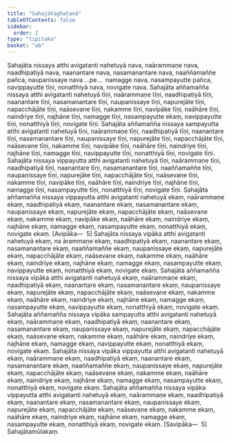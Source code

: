 ```yaml
---
title: "Sahajātaghaṭanā"
tableOfContents: false
sidebar:
  order: 2
type: "tipitaka"
basket: "ab"
---
```



<DynamicBreadcrumb />

<Division number="432">

<Paragraph number="1346">
Sahajāta nissaya atthi avigatanti nahetuyā nava, naārammaṇe nava, naadhipatiyā nava, naanantare nava, nasamanantare nava, naaññamaññe pañca, naupanissaye nava …pe…  namagge nava, nasampayutte pañca, navippayutte tīṇi, nonatthiyā nava, novigate nava.
</Paragraph>

<Paragraph number="1347">
Sahajāta aññamañña nissaya atthi avigatanti nahetuyā tīṇi, naārammaṇe tīṇi, naadhipatiyā tīṇi, naanantare tīṇi, nasamanantare tīṇi, naupanissaye tīṇi, napurejāte tīṇi, napacchājāte tīṇi, naāsevane tīṇi, nakamme tīṇi, navipāke tīṇi, naāhāre tīṇi, naindriye tīṇi, najhāne tīṇi, namagge tīṇi, nasampayutte ekaṃ, navippayutte tīṇi, nonatthiyā tīṇi, novigate tīṇi.
</Paragraph>

<Paragraph number="1348">
Sahajāta aññamañña nissaya sampayutta atthi avigatanti nahetuyā tīṇi, naārammaṇe tīṇi, naadhipatiyā tīṇi, naanantare tīṇi, nasamanantare tīṇi, naupanissaye tīṇi, napurejāte tīṇi, napacchājāte tīṇi, naāsevane tīṇi, nakamme tīṇi, navipāke tīṇi, naāhāre tīṇi, naindriye tīṇi, najhāne tīṇi, namagge tīṇi, navippayutte tīṇi, nonatthiyā tīṇi, novigate tīṇi.
</Paragraph>

<Paragraph number="1349">
Sahajāta nissaya vippayutta atthi avigatanti nahetuyā tīṇi, naārammaṇe tīṇi, naadhipatiyā tīṇi, naanantare tīṇi, nasamanantare tīṇi, naaññamaññe tīṇi, naupanissaye tīṇi, napurejāte tīṇi, napacchājāte tīṇi, naāsevane tīṇi, nakamme tīṇi, navipāke tīṇi, naāhāre tīṇi, naindriye tīṇi, najhāne tīṇi, namagge tīṇi, nasampayutte tīṇi, nonatthiyā tīṇi, novigate tīṇi.
</Paragraph>

<Paragraph number="1350">
Sahajāta aññamañña nissaya vippayutta atthi avigatanti nahetuyā ekaṃ, naārammaṇe ekaṃ, naadhipatiyā ekaṃ, naanantare ekaṃ, nasamanantare ekaṃ, naupanissaye ekaṃ, napurejāte ekaṃ, napacchājāte ekaṃ, naāsevane ekaṃ, nakamme ekaṃ, navipāke ekaṃ, naāhāre ekaṃ, naindriye ekaṃ, najhāne ekaṃ, namagge ekaṃ, nasampayutte ekaṃ, nonatthiyā ekaṃ, novigate ekaṃ. [Avipāka—  5]
</Paragraph>

<Paragraph number="1351">
Sahajāta nissaya vipāka atthi avigatanti nahetuyā ekaṃ, na ārammaṇe ekaṃ, naadhipatiyā ekaṃ, naanantare ekaṃ, nasamanantare ekaṃ, naaññamaññe ekaṃ, naupanissaye ekaṃ, napurejāte ekaṃ, napacchājāte ekaṃ, naāsevane ekaṃ, nakamme ekaṃ, naāhāre ekaṃ, naindriye ekaṃ, najhāne ekaṃ, namagge ekaṃ, nasampayutte ekaṃ, navippayutte ekaṃ, nonatthiyā ekaṃ, novigate ekaṃ.
</Paragraph>

<Paragraph number="1352">
Sahajāta aññamañña nissaya vipāka atthi avigatanti nahetuyā ekaṃ, naārammaṇe ekaṃ, naadhipatiyā ekaṃ, naanantare ekaṃ, nasamanantare ekaṃ, naupanissaye ekaṃ, napurejāte ekaṃ, napacchājāte ekaṃ, naāsevane ekaṃ, nakamme ekaṃ, naāhāre ekaṃ, naindriye ekaṃ, najhāne ekaṃ, namagge ekaṃ, nasampayutte ekaṃ, navippayutte ekaṃ, nonatthiyā ekaṃ, novigate ekaṃ.
</Paragraph>

<Paragraph number="1353">
Sahajāta aññamañña nissaya vipāka sampayutta atthi avigatanti nahetuyā ekaṃ, naārammaṇe ekaṃ, naadhipatiyā ekaṃ, naanantare ekaṃ, nasamanantare ekaṃ, naupanissaye ekaṃ, napurejāte ekaṃ, napacchājāte ekaṃ, naāsevane ekaṃ, nakamme ekaṃ, naāhāre ekaṃ, naindriye ekaṃ, najhāne ekaṃ, namagge ekaṃ, navippayutte ekaṃ, nonatthiyā ekaṃ, novigate ekaṃ.
</Paragraph>

<Paragraph number="1354">
Sahajāta nissaya vipāka vippayutta atthi avigatanti nahetuyā ekaṃ, naārammaṇe ekaṃ, naadhipatiyā ekaṃ, naanantare ekaṃ, nasamanantare ekaṃ, naaññamaññe ekaṃ, naupanissaye ekaṃ, napurejāte ekaṃ, napacchājāte ekaṃ, naāsevane ekaṃ, nakamme ekaṃ, naāhāre ekaṃ, naindriye ekaṃ, najhāne ekaṃ, namagge ekaṃ, nasampayutte ekaṃ, nonatthiyā ekaṃ, novigate ekaṃ.
</Paragraph>

<Paragraph number="1355">
Sahajāta aññamañña nissaya vipāka vippayutta atthi avigatanti nahetuyā ekaṃ, naārammaṇe ekaṃ, naadhipatiyā ekaṃ, naanantare ekaṃ, nasamanantare ekaṃ, naupanissaye ekaṃ, napurejāte ekaṃ, napacchājāte ekaṃ, naāsevane ekaṃ, nakamme ekaṃ, naāhāre ekaṃ, naindriye ekaṃ, najhāne ekaṃ, namagge ekaṃ, nasampayutte ekaṃ, nonatthiyā ekaṃ, novigate ekaṃ. [Savipāka—  5]

</Paragraph>
</Division>

<Paragraph number="1356" type="center">
Sahajātamūlakaṃ.
</Paragraph>